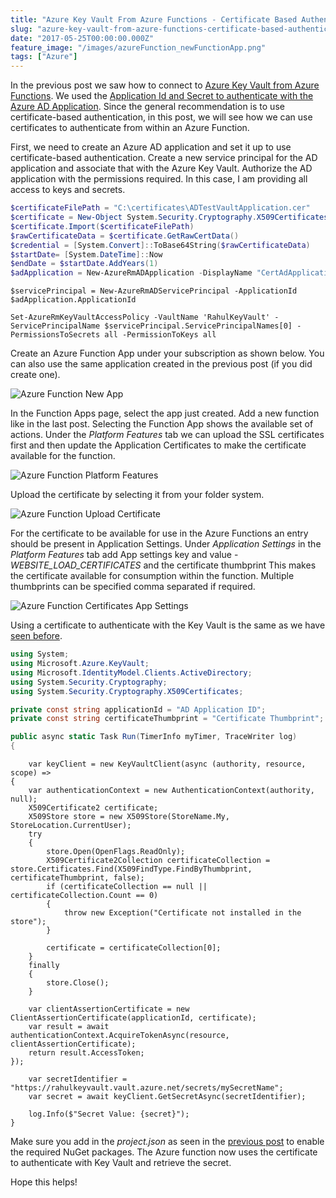 ```yaml
---
title: "Azure Key Vault From Azure Functions - Certificate Based Authentication"
slug: "azure-key-vault-from-azure-functions-certificate-based-authentication"
date: "2017-05-25T00:00:00.000Z"
feature_image: "/images/azureFunction_newFunctionApp.png"
tags: ["Azure"]
---
```


In the previous post we saw how to connect to [Azure Key Vault from Azure Functions](/posts/azure-key-vault-from-azure-functions/). We used the [Application Id and Secret to authenticate with the Azure AD Application](/posts/authenticating-a-client-application-with-azure-key-vault/). Since the general recommendation is to use certificate-based authentication, in this post, we will see how we can use certificates to authenticate from within an Azure Function.

First, we need to create an Azure AD application and set it up to use certificate-based authentication. Create a new service principal for the AD application and associate that with the Azure Key Vault. Authorize the AD application with the permissions required. In this case, I am providing all access to keys and secrets.

```powershell
$certificateFilePath = "C:\certificates\ADTestVaultApplication.cer"
$certificate = New-Object System.Security.Cryptography.X509Certificates.X509Certificate2
$certificate.Import($certificateFilePath)
$rawCertificateData = $certificate.GetRawCertData()
$credential = [System.Convert]::ToBase64String($rawCertificateData)
$startDate= [System.DateTime]::Now
$endDate = $startDate.AddYears(1)
$adApplication = New-AzureRmADApplication -DisplayName "CertAdApplication" -HomePage  "http://www.test.com" -IdentifierUris "http://www.test.com" -CertValue $credential  -StartDate $startDate -EndDate $endDate
```
    
    $servicePrincipal = New-AzureRmADServicePrincipal -ApplicationId $adApplication.ApplicationId
    
    Set-AzureRmKeyVaultAccessPolicy -VaultName 'RahulKeyVault' -ServicePrincipalName $servicePrincipal.ServicePrincipalNames[0] -PermissionsToSecrets all -PermissionToKeys all
    

Create an Azure Function App under your subscription as shown below. You can also use the same application created in the previous post (if you did create one).

![Azure Function New App](/images/azureFunction_newFunctionApp.png)

In the Function Apps page, select the app just created. Add a new function like in the last post. Selecting the Function App shows the available set of actions. Under the _Platform Features_ tab we can upload the SSL certificates first and then update the Application Certificates to make the certificate available for the function.

![Azure Function Platform Features](/images/azureFunction_PlatformFeatures.png)

Upload the certificate by selecting it from your folder system.

![Azure Function Upload Certificate](/images/azureFunction_addCertificate.png)

For the certificate to be available for use in the Azure Functions an entry should be present in Application Settings. Under _Application Settings_ in the _Platform Features_ tab add App settings key and value - _WEBSITE\_LOAD\_CERTIFICATES_ and the certificate thumbprint This makes the certificate available for consumption within the function. Multiple thumbprints can be specified comma separated if required.

![Azure Function Certificates App Settings](/images/azureFunction_AppSetting.png)

Using a certificate to authenticate with the Key Vault is the same as we have [seen before](/posts/authenticating-a-client-application-with-azure-key-vault/).

```csharp
using System;
using Microsoft.Azure.KeyVault;
using Microsoft.IdentityModel.Clients.ActiveDirectory;
using System.Security.Cryptography;
using System.Security.Cryptography.X509Certificates;
```
    
```csharp
private const string applicationId = "AD Application ID";
private const string certificateThumbprint = "Certificate Thumbprint";
```
    
```csharp
public async static Task Run(TimerInfo myTimer, TraceWriter log)
{
```
        var keyClient = new KeyVaultClient(async (authority, resource, scope) =>
    {
        var authenticationContext = new AuthenticationContext(authority, null);
        X509Certificate2 certificate;
        X509Store store = new X509Store(StoreName.My, StoreLocation.CurrentUser);
        try
        {
            store.Open(OpenFlags.ReadOnly);
            X509Certificate2Collection certificateCollection = store.Certificates.Find(X509FindType.FindByThumbprint, certificateThumbprint, false);
            if (certificateCollection == null || certificateCollection.Count == 0)
            {
                throw new Exception("Certificate not installed in the store");
            }
    
            certificate = certificateCollection[0];
        }
        finally
        {
            store.Close();
        }
    
        var clientAssertionCertificate = new ClientAssertionCertificate(applicationId, certificate);
        var result = await authenticationContext.AcquireTokenAsync(resource, clientAssertionCertificate);
        return result.AccessToken;
    });
    
        var secretIdentifier = "https://rahulkeyvault.vault.azure.net/secrets/mySecretName";
        var secret = await keyClient.GetSecretAsync(secretIdentifier);
    
        log.Info($"Secret Value: {secret}");
    }
    

Make sure you add in the _project.json_ as seen in the [previous post](/posts/azure-key-vault-from-azure-functions/) to enable the required NuGet packages. The Azure function now uses the certificate to authenticate with Key Vault and retrieve the secret.

Hope this helps!